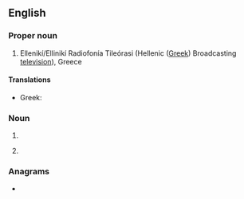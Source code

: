 {{also|ert|ért|-ért}}
{{wikipedia}}
==English==

===Proper noun===
{{en-proper noun}}

# Ellenikí/Ellinikí Radiofonía Tileórasi (Hellenic ([[Greek]]) Broadcasting [[television]]), Greece

====Translations====
* Greek: {{t+|el|ΕΡΤ}}

===Noun===
{{en-noun}}

# {{initialism of|en|[[emergency]] [[response]] [[team]]}}
# {{lb|en|medicine}} {{initialism of|en|{{w|enzyme replacement therapy}}}}

===Anagrams===
* {{anagrams|en|a=ert|ETR|Ret.|TER|ret|ter|ter-}}